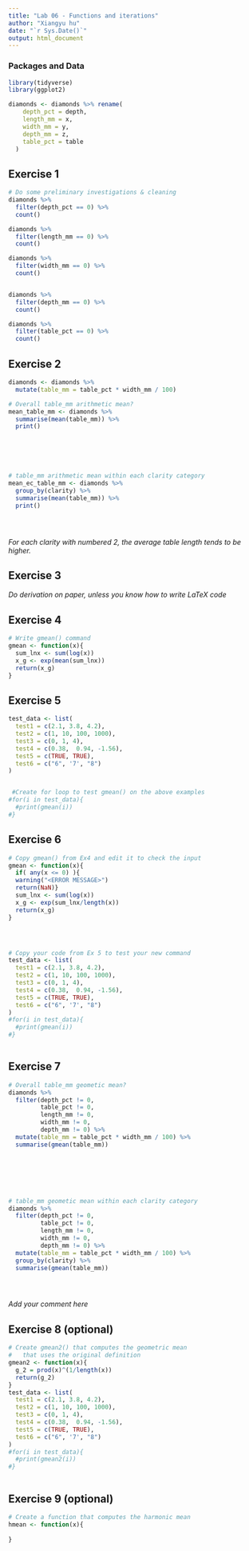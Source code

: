 ```yaml
---
title: "Lab 06 - Functions and iterations"
author: "Xiangyu hu"
date: "`r Sys.Date()`"
output: html_document
---
```



### Packages and Data

```r
library(tidyverse) 
library(ggplot2)
```

```r
diamonds <- diamonds %>% rename(
    depth_pct = depth,
    length_mm = x,
    width_mm = y,
    depth_mm = z,
    table_pct = table
  )
```


## Exercise 1

```r
# Do some preliminary investigations & cleaning
diamonds %>%
  filter(depth_pct == 0) %>%
  count()

diamonds %>%
  filter(length_mm == 0) %>%
  count()

diamonds %>%
  filter(width_mm == 0) %>%
  count()


diamonds %>%
  filter(depth_mm == 0) %>%
  count()

diamonds %>%
  filter(table_pct == 0) %>%
  count()
```


## Exercise 2

```r

diamonds <- diamonds %>%
  mutate(table_mm = table_pct * width_mm / 100)

# Overall table_mm arithmetic mean?
mean_table_mm <- diamonds %>%
  summarise(mean(table_mm)) %>%
  print()






# table_mm arithmetic mean within each clarity category
mean_ec_table_mm <- diamonds %>%
  group_by(clarity) %>%
  summarise(mean(table_mm)) %>%
  print()





```

_For each clarity with numbered 2, the average table length tends to be higher._

## Exercise 3

_Do derivation on paper, unless you know how to write LaTeX code_


## Exercise 4

```r
# Write gmean() command
gmean <- function(x){
  sum_lnx <- sum(log(x))
  x_g <- exp(mean(sum_lnx))
  return(x_g)
}


```

## Exercise 5

```r

test_data <- list(
  test1 = c(2.1, 3.8, 4.2),
  test2 = c(1, 10, 100, 1000),
  test3 = c(0, 1, 4),
  test4 = c(0.38,  0.94, -1.56),
  test5 = c(TRUE, TRUE),
  test6 = c("6", '7', "8")
)


 #Create for loop to test gmean() on the above examples
#for(i in test_data){
  #print(gmean(i))
#}

```


## Exercise 6

```r
# Copy gmean() from Ex4 and edit it to check the input
gmean <- function(x){
  if( any(x <= 0) ){
  warning("<ERROR MESSAGE>")
  return(NaN)}
  sum_lnx <- sum(log(x))
  x_g <- exp(sum_lnx/length(x))
  return(x_g)
}




# Copy your code from Ex 5 to test your new command
test_data <- list(
  test1 = c(2.1, 3.8, 4.2),
  test2 = c(1, 10, 100, 1000),
  test3 = c(0, 1, 4),
  test4 = c(0.38,  0.94, -1.56),
  test5 = c(TRUE, TRUE),
  test6 = c("6", '7', "8")
)
#for(i in test_data){
  #print(gmean(i))
#}



```


## Exercise 7

```r
# Overall table_mm geometic mean?
diamonds %>%
  filter(depth_pct != 0,
         table_pct != 0,
         length_mm != 0,
         width_mm != 0,
         depth_mm != 0) %>%
  mutate(table_mm = table_pct * width_mm / 100) %>%
  summarise(gmean(table_mm))







# table_mm geometic mean within each clarity category
diamonds %>%
  filter(depth_pct != 0,
         table_pct != 0,
         length_mm != 0,
         width_mm != 0,
         depth_mm != 0) %>%
  mutate(table_mm = table_pct * width_mm / 100) %>%
  group_by(clarity) %>%
  summarise(gmean(table_mm))





```

_Add your comment here_


## Exercise 8 (optional)

```r
# Create gmean2() that computes the geometric mean 
#   that uses the original definition
gmean2 <- function(x){
  g_2 = prod(x)^(1/length(x))
  return(g_2)
}
test_data <- list(
  test1 = c(2.1, 3.8, 4.2),
  test2 = c(1, 10, 100, 1000),
  test3 = c(0, 1, 4),
  test4 = c(0.38,  0.94, -1.56),
  test5 = c(TRUE, TRUE),
  test6 = c("6", '7', "8")
)
#for(i in test_data){
  #print(gmean2(i))
#}



```


## Exercise 9 (optional)

```r
# Create a function that computes the harmonic mean
hmean <- function(x){
  
}






```
